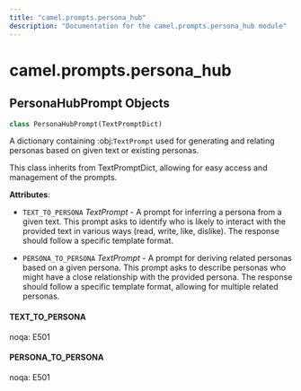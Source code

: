 ```yaml
---
title: "camel.prompts.persona_hub"
description: "Documentation for the camel.prompts.persona_hub module"
---
```


<a id="camel.prompts.persona_hub"></a>

# camel.prompts.persona\_hub

<a id="camel.prompts.persona_hub.PersonaHubPrompt"></a>

## PersonaHubPrompt Objects

```python
class PersonaHubPrompt(TextPromptDict)
```

A dictionary containing :obj:`TextPrompt` used for generating and
relating personas based on given text or existing personas.

This class inherits from TextPromptDict, allowing for easy access and
management of the prompts.

**Attributes**:

- `TEXT_TO_PERSONA` _TextPrompt_ - A prompt for inferring a persona from a
  given text. This prompt asks to identify who is likely to interact
  with the provided text in various ways (read, write, like,
  dislike). The response should follow a specific template format.
  
- `PERSONA_TO_PERSONA` _TextPrompt_ - A prompt for deriving related personas
  based on a given persona. This prompt asks to describe personas who
  might have a close relationship with the provided persona. The
  response should follow a specific template format, allowing for
  multiple related personas.

<a id="camel.prompts.persona_hub.PersonaHubPrompt.TEXT_TO_PERSONA"></a>

#### TEXT\_TO\_PERSONA

noqa: E501

<a id="camel.prompts.persona_hub.PersonaHubPrompt.PERSONA_TO_PERSONA"></a>

#### PERSONA\_TO\_PERSONA

noqa: E501

